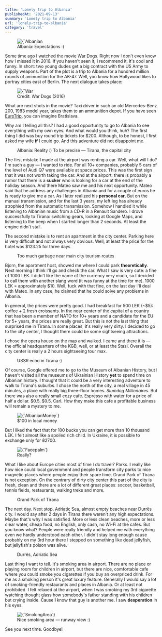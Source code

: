 ```yaml
---
title: 'Lonely trip to Albania'
publishedAt: '2021-09-13'
summary: 'Lonely trip to Albania'
url: 'lonely-trip-to-albania'
category: 'travel'
---
```


<figure>
  <Image
    alt={`Albanian Mountains`}
    src={`/assets/pngs/Blog/2021-09-13-lonely-trip-to-albania-01.png`}
    width={900}
    height={650}
    priority={true}
  />
  <figcaption>Albania: Expectations :)</figcaption>
</figure>

Some time ago I watched the movie [War Dogs](https://www.imdb.com/title/tt2005151/?ref=yyluchkiv.com).
Right now I don't even know how I missed it in 2016. If you haven't seen it, I recommend it, it's cool and funny.
In short: two young dudes get a big contract with the US Army to supply weapons.
Part of the plot is a trip to Albania for a hundred million rounds of ammunition for the AK-47.
Well, you know how Hollywood likes to portray cities east of Berlin. The next dialogue takes place:

<figure>
  <Image
    alt={`War Dogs Meme`}
    src={`/assets/pngs/Blog/2021-09-13-lonely-trip-to-albania-02.png`}
    width={900}
    height={650}
    priority={true}
  />
  <figcaption>Credit: War Dogs (2016)</figcaption>
</figure>

What are next shots in the movie?
Taxi driver in such an old Mercedes-Benz 200, 1983 model year, takes them to an ammunition depot. If you have seen [EuroTrip](https://www.imdb.com/title/tt0356150/?ref=yyluchkiv.com), you can imagine Bratislava.

Why am I telling all this? I had a good opportunity to go to Albania to see everything with my own eyes. And what would you think, huh?
The first thing I did was buy round trip tickets for $200. Although, to be honest, I first asked my wife **if** I could go. And this adventure did not disappoint me.

<figure>
  <ImageGallery
    gallery={[
      {
        ratio: 40,
        images: [
          {
            source: '/assets/pngs/Blog/2021-09-13-lonely-trip-to-albania-03.png',
            ratio: 20,
            alt: 'Albania'
          },
          {
            source: '/assets/pngs/Blog/2021-09-13-lonely-trip-to-albania-04.png',
            ratio: 20,
            alt: 'Albania'
          },
          {
            source: '/assets/pngs/Blog/2021-09-13-lonely-trip-to-albania-05.png',
            ratio: 60,
            alt: 'Albania'
          }
        ]
      },
      {
        ratio: 60,
        images: [
          {
            source: '/assets/pngs/Blog/2021-09-13-lonely-trip-to-albania-06.png',
            ratio: 35,
            alt: 'Albania'
          },
          {
            source: '/assets/pngs/Blog/2021-09-13-lonely-trip-to-albania-07.png',
            ratio: 65,
            alt: 'Albania'
          }
        ]
      }
    ]}
    orientation={ 'h' }
    imageBorderRadius={ 4 }
  />
  <figcaption>Albania: Reality :) To be precise — Tirana, the capital city</figcaption>
</figure>


The first mistake I made at the airport was renting a car.
Well, what will I do? I'm such a guy — I wanted to ride. For all 10+ companies, probably 5 cars of the level of Audi Q7 were available at space prices.
This was the first sign that it was not worth taking the car.
And at the airport, there is probably a rumor that there is a **sucker** who is looking for a car at the end of the holiday season.
And there Mateo saw me and his next opportunity.
Mateo said that he address any challenges in Albania and for a couple of euros he is ready to give me a car.
As I later realized his **personal car**. But on the manual transmission, and for the last 3 years, my left leg has already atrophied from the automatic transmission.
Somehow I handled it while listening to Albanian music from a CD-R in a Renault Sandero.
I drove successfully to Tirana: switching gears, looking at Google Maps, and listening to the beep when I started longer than 2 seconds. At least the engine didn't stall.

The second mistake is to rent an apartment in the city center. Parking here is very difficult and not always very obvious. Well, at least the price for the hotel was $123.25 for three days.

<figure>
  <ImageGallery
    gallery={[
      {
        ratio: 50,
        images: [
          {
            source: '/assets/pngs/Blog/2021-09-13-lonely-trip-to-albania-08.png',
            ratio: 100,
            alt: 'Garbage'
          }
        ]
      },
      {
        ratio: 50,
        images: [
          {
            source: '/assets/pngs/Blog/2021-09-13-lonely-trip-to-albania-09.png',
            ratio: 100,
            alt: 'Garbage'
          }
        ]
      }
    ]}
    imageBorderRadius={ 4 }
    height={ 20 }
  />
  <figcaption>Too much garbage near main city tourism routes</figcaption>
</figure>

Bjorn, the apartment host, showed me where I could park **theoretically**.
Next morning I think I'll go and check the car. What I saw is very cute: a fine of 1000 LEK.
I didn't like the name of the currency very much, so I decided to call them with another slang word (it was funny at the time for me).
1000 LEK = approximately $10. Well, fuck with that fine, on the last day I'll deal with Mateo. In any case, he claimed that he could solve any problems in Albania.

In general, the prices were pretty good. I had breakfast for 500 LEK (~$5): coffee + 2 fresh croissants.
In the near center of the capital of a country that has been a member of NATO for 10+ years and a candidate for the EU for 5+ years, the prices are really great.
But this is not the last thing that surprised me in Tirana. In some places, it's really very dirty.
I decided to go to the city center, I thought there could be some sightseeing attractions.

I chose the opera house on the map and walked. I came and there it is — the official headquarters of the KGB, well, or at least the Stasi.
Overall the city center is really a 2 hours sightseeing tour max.

<figure>
  <ImageGallery
    gallery={[
      {
        ratio: 37.5,
        images: [
          {
            source: '/assets/pngs/Blog/2021-09-13-lonely-trip-to-albania-10.png',
            ratio: 100,
            alt: 'Ussr in Albania'
          }
        ]
      },
      {
        ratio: 25,
        images: [
          {
            source: '/assets/pngs/Blog/2021-09-13-lonely-trip-to-albania-11.png',
            ratio: 100,
            alt: 'Ussr in Albania'
          }
        ]
      },
      {
        ratio: 37.5,
        images: [
          {
            source: '/assets/pngs/Blog/2021-09-13-lonely-trip-to-albania-12.png',
            ratio: 100,
            alt: 'Ussr in Albania'
          }
        ]
      }
    ]}
    imageBorderRadius={ 4 }
    height={ 15 }
  />
  <figcaption>USSR echo in Tirana :)</figcaption>
</figure>


Of course, Google offered me to go to the Museum of Albanian History, but I haven't visited all the museums of Ukrainian History **yet** to spend time on Albanian history.
I thought that it could be a very interesting adventure to walk to Tirana's suburbs.
I chose the north of the city, a real village in 45 minutes, a place with really big three-floor homes. _Slumdog Millionaires_.
But there was also a really small cozy cafe. Espresso with water for a price of half a dollar. $0.5, $0.5, Carl.
How they make this cafe a profitable business will remain a mystery to me.

<figure>
  <Image
    alt={`AlbanianMoney`}
    src={`/assets/pngs/Blog/2021-09-13-lonely-trip-to-albania-13.png`}
    width={900}
    height={650}
  />
  <figcaption>$100 in local money</figcaption>
</figure>

But I liked the fact that for 100 bucks you can get more than 10 thousand LEK. I felt almost like a spoiled rich child. In Ukraine, it is possible to exchange only for ₴2700.

<figure>
  <Image
    alt={`Facepalm`}
    src={`/assets/pngs/Blog/2021-09-13-lonely-trip-to-albania-14.png`}
    width={900}
    height={650}
  />
  <figcaption>Really?</figcaption>
</figure>

What I like about Europe cities most of time I do travel? Parks.
I really like how nice could local government and people transform city parks to nice magnetic places where people enjoy their spare time.
Grand Park of Tirana is not exception.
On the contrary of dirty city center this part of the city is fresh, clean and there are a lot of different great places: soccer, basketball, tennis fields, restaurants, walking treks and more.

<figure>
  <ImageGallery
    gallery={[
      {
        ratio: 20,
        images: [
          {
            source: '/assets/pngs/Blog/2021-09-13-lonely-trip-to-albania-15.png',
            ratio: 100,
            alt: 'Grand Park of Tirana'
          }
        ]
      },
      {
        ratio: 40,
        images: [
          {
            source: '/assets/pngs/Blog/2021-09-13-lonely-trip-to-albania-16.png',
            ratio: 100,
            alt: 'Grand Park of Tirana'
          }
        ]
      },
      {
        ratio: 40,
        images: [
          {
            source: '/assets/pngs/Blog/2021-09-13-lonely-trip-to-albania-17.png',
            ratio: 100,
            alt: 'Grand Park of Tirana'
          }
        ]
      }
    ]}
    imageBorderRadius={ 4 }
    height={ 15 }
  />
  <figcaption>Grand Park of Tirana</figcaption>
</figure>


The next day. Next stop. Adriatic Sea, almost empty beaches near Durrës city.
I would say after 2 days in Tirana there weren't any high expectations. Maybe that's why I was satisfied.
More or less clean beaches, more or less clear water, cheap food, no English, only cash, no Wi-Fi at the cafes.
But you know what? People were really friendly and helped me with everything even we hardly understood each other.
I didn't stay long enough cause probably on my 3rd hour there I stepped on something like dead jellyfish, but jellyfish's poison was alive.

<figure>
  <ImageGallery
    gallery={[
      {
        ratio: 40,
        images: [
          {
            source: '/assets/pngs/Blog/2021-09-13-lonely-trip-to-albania-18.png',
            ratio: 33.33,
            alt: 'Durrës, Adriatic Sea'
          },
          {
            source: '/assets/pngs/Blog/2021-09-13-lonely-trip-to-albania-19.png',
            ratio: 33.34,
            alt: 'Durrës, Adriatic Sea'
          },
          {
            source: '/assets/pngs/Blog/2021-09-13-lonely-trip-to-albania-20.png',
            ratio: 33.33,
            alt: 'Durrës, Adriatic Sea'
          }
        ]
      },
      {
        ratio: 60,
        images: [
          {
            source: '/assets/pngs/Blog/2021-09-13-lonely-trip-to-albania-21.png',
            ratio: 50,
            alt: 'Durrës, Adriatic Sea'
          },
          {
            source: '/assets/pngs/Blog/2021-09-13-lonely-trip-to-albania-22.png',
            ratio: 50,
            alt: 'Durrës, Adriatic Sea'
          }
        ]
      },
    ]}
    imageBorderRadius={ 4 }
    orientation={ 'h' }
  />
  <figcaption>Durrës, Adriatic Sea</figcaption>
</figure>

Last thing I want to tell. It's smoking area in airport.
There are no place or playing room for children in airport, but there are nice, comfortable cafe where you could smoke you cigarettes if you buy an overpriced drink.
For me as a smoking person it's great luxury feature. Generally I would say a lot of smoking-friendly restaurants and places in Albania.
Or at least not prohibited. I felt relaxed at the airport, when I was smoking my 3rd cigarette watching thought glass how somebody's father standing with his children but crying inside.
Cause I know that guy is another me. I saw **desperation** in his eyes.

<figure>
  <Image
    alt={`SmokingArea`}
    src={`/assets/pngs/Blog/2021-09-13-lonely-trip-to-albania-23.png`}
    width={900}
    height={650}
  />
  <figcaption>Nice smoking area — runway view :)</figcaption>
</figure>

See you next time. Goodbye!
